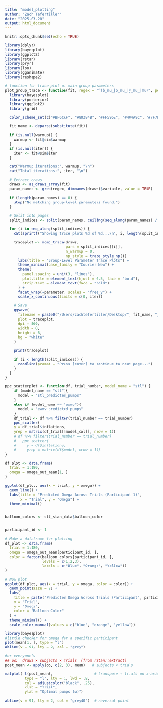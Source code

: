```yaml
---
title: "model_plotting"
author: "Zach Tefertiller"
date: "2025-03-20"
output: html_document
---
```


```r
knitr::opts_chunk$set(echo = TRUE)
```

```r
library(dplyr)
library(bayesplot)
library(ggplot2)
library(rstan)
library(pryr)
library(loo)
library(gganimate)
library(reshape2)
```

```r
# function for trace plot of main group parameters
plot_group_trace <- function(fit, regex = "^(b_mu_|o_mu_|y_mu_|mu)", per_page = 6, warmup = NULL, iter = NULL) {
  library(bayesplot)
  library(posterior)
  library(ggplot2)
  library(grid)

  color_scheme_set(c("#BF6CAF", "#80384B", "#FF595E", "#404A9C", "#7F7EFF", "#011638"))

  fit_name <- deparse(substitute(fit))

  if (is.null(warmup)) {
    warmup <- fit@sim$warmup
  }
  if (is.null(iter)) {
    iter <- fit@sim$iter
  }

  cat("Warmup iterations:", warmup, "\n")
  cat("Total iterations:", iter, "\n")

  # Extract draws
  draws <- as_draws_array(fit)
  param_names <- grep(regex, dimnames(draws)$variable, value = TRUE)

  if (length(param_names) == 0) {
    stop("No matching group-level parameters found.")
  }

  # Split into pages
  split_indices <- split(param_names, ceiling(seq_along(param_names) / per_page))

  for (i in seq_along(split_indices)) {
    cat(sprintf("Showing trace plots %d of %d...\n", i, length(split_indices)))

    traceplot <- mcmc_trace(draws, 
                            pars = split_indices[[i]], 
                            n_warmup = 0, 
                            np_style = trace_style_np()) +
      labs(title = "Group-Level Parameter Trace Plots") +
      theme_minimal(base_family = "Courier New") +
      theme(
        panel.spacing = unit(3, "lines"),
        plot.title = element_text(hjust = 0.5, face = "bold"),
        strip.text = element_text(face = "bold")
      ) +
      facet_wrap(~parameter, scales = "free_y") +
      scale_x_continuous(limits = c(0, iter))

    # Save
    ggsave(
      filename = paste0("/Users/zachtefertiller/Desktop/", fit_name, "_trace_page", i, ".png"),
      plot = traceplot,
      dpi = 500,
      width = 8,
      height = 6,
      bg = "white"
    )

    print(traceplot)

    if (i < length(split_indices)) {
      readline(prompt = "Press [enter] to continue to next page...")
    }
  }
}

```



```r
ppc_scatterplot <- function(df, trial_number, model_name = "stl") {
    if (model_name == "stl"){
      model = "stl_predicted_pumps"
    }
    else if (model_name == "ewmv"){
      model = "ewmv_predicted_pumps"
    }
    df_trial <- df %>% filter(trial_number == trial_number)
    ppc_scatter(
    y = df_trial$inflations,
    yrep = matrix(df_trial[[model_col]], nrow = 1))
    # df %>% filter(trial_number == trial_number)
    #   ppc_scatter(
    #     y = df$inflations,
    #     yrep = matrix(df$model, nrow = 1))
}
```



```r

df_plot <- data.frame(
  trial = 1:180,
  omega = omega_out_mean[1, ]
)

ggplot(df_plot, aes(x = trial, y = omega)) +
  geom_line() +
  labs(title = "Predicted Omega Across Trials (Participant 1)",
       x = "Trial", y = "Omega") +
  theme_minimal()


balloon_colors <- stl_stan_data$balloon_color


participant_id <- 1

# Make a dataframe for plotting
df_plot <- data.frame(
  trial = 1:180,
  omega = omega_out_mean[participant_id, ],
  color = factor(balloon_colors[participant_id, ],
                 levels = c(1,2,3),
                 labels = c("Blue", "Orange", "Yellow"))
)

# Now plot
ggplot(df_plot, aes(x = trial, y = omega, color = color)) +
  geom_point(size = 2) +
  labs(
    title = paste("Predicted Omega Across Trials (Participant", participant_id, ")"),
    x = "Trial",
    y = "Omega",
    color = "Balloon Color"
  ) +
  theme_minimal() +
  scale_color_manual(values = c("blue", "orange", "yellow"))

```


```r
library(bayesplot)
#little checker for omega for a specific participant
plot(mean[1, ], type = "l")
abline(v = 91, lty = 2, col = "grey")

#or everyone's
## oo:  draws × subjects × trials  (from rstan::extract)
post_mean <- apply(oo, c(2, 3), mean)   # subjects × trials

matplot( t(post_mean),                   # transpose → trials on x-axis
         type = "l", lty = 1, lwd = .8,
         col = adjustcolor("black", .25),
         xlab = "Trial",
         ylab = "Optimal pumps (ω)")

abline(v = 91, lty = 2, col = "grey40")  # reversal point
```




